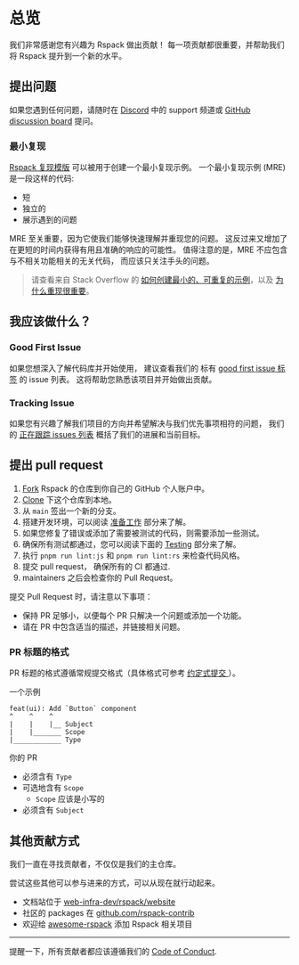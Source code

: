 # 总览

我们非常感谢您有兴趣为 Rspack 做出贡献！
每一项贡献都很重要，并帮助我们将 Rspack 提升到一个新的水平。

## 提出问题

如果您遇到任何问题，请随时在 [Discord](https://discord.gg/79ZZ66GH9E) 中的 support 频道或 [GitHub discussion board](https://github.com/web-infra-dev/rspack/discussions) 提问。

### 最小复现

[Rspack 复现模版](https://github.com/web-infra-dev/rspack-repro) 可以被用于创建一个最小复现示例。
一个最小复现示例 (MRE) 是一段这样的代码:

- 短
- 独立的
- 展示遇到的问题

MRE 至关重要，因为它使我们能够快速理解并重现您的问题。
这反过来又增加了在更短的时间内获得有用且准确的响应的可能性。
值得注意的是，MRE 不应包含与不相关功能相关的无关代码，
而应该只关注手头的问题。

> 请查看来自 Stack Overflow 的 [如何创建最小的、可重复的示例](https://stackoverflow.com/help/minimal-reproducible-example)，以及 [为什么重现很重要](https://antfu.me/posts/why-reproductions-are-required-zh)。

## 我应该做什么？

### Good First Issue

如果您想深入了解代码库并开始使用，
建议查看我们的 标有 [good first issue 标签](https://github.com/web-infra-dev/rspack/issues?q=is%3Aissue+is%3Aopen+sort%3Aupdated-desc+label%3A%22good+first+issue%22) 的 issue 列表。
这将帮助您熟悉该项目并开始做出贡献。

### Tracking Issue

如果您有兴趣了解我们项目的方向并希望解决与我们优先事项相符的问题，
我们的 [正在跟踪 issues 列表](https://github.com/web-infra-dev/rspack/issues?q=is%3Aopen+label%3A%22tracking+issue%22+sort%3Aupdated-desc) 概括了我们的进展和当前目标。

## 提出 pull request

1. [Fork](https://help.github.com/articles/fork-a-repo/) Rspack 的仓库到你自己的 GitHub 个人账户中。
2. [Clone](https://help.github.com/articles/cloning-a-repository/) 下这个仓库到本地。
3. 从 `main` 签出一个新的分支。
4. 搭建开发环境，可以阅读 [准备工作](/contribute/development/prerequisites) 部分来了解。
5. 如果您修复了错误或添加了需要被测试的代码，则需要添加一些测试。
6. 确保所有测试都通过，您可以阅读下面的 [Testing](/contribute/development/testing) 部分来了解。
7. 执行 `pnpm run lint:js` 和 `pnpm run lint:rs` 来检查代码风格。
8. 提交 pull request， 确保所有的 CI 都通过.
9. maintainers 之后会检查你的 Pull Request。

提交 Pull Request 时，请注意以下事项：

- 保持 PR 足够小，以便每个 PR 只解决一个问题或添加一个功能。
- 请在 PR 中包含适当的描述，并链接相关问题。

### PR 标题的格式

PR 标题的格式遵循常规提交格式（具体格式可参考 [约定式提交
](https://www.conventionalcommits.org/zh-hans/v1.0.0/)）。

一个示例

```
feat(ui): Add `Button` component
^    ^    ^
|    |    |__ Subject
|    |_______ Scope
|____________ Type
```

你的 PR

- 必须含有 `Type`
- 可选地含有 `Scope`
  - `Scope` 应该是小写的
- 必须含有 `Subject`

## 其他贡献方式

我们一直在寻找贡献者，不仅仅是我们的主仓库。

尝试这些其他可以参与进来的方式，可以从现在就行动起来。

- 文档站位于 [web-infra-dev/rspack/website](https://github.com/web-infra-dev/rspack/tree/main/website)
- 社区的 packages 在 [github.com/rspack-contrib](https://github.com/rspack-contrib)
- 欢迎给 [awesome-rspack](https://github.com/web-infra-dev/awesome-rspack) 添加 Rspack 相关项目

---

提醒一下，所有贡献者都应该遵循我们的 [Code of Conduct](https://github.com/web-infra-dev/rspack/blob/main/CODE_OF_CONDUCT.md).
